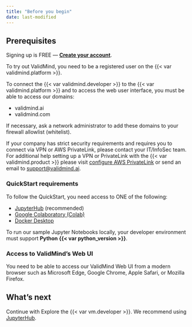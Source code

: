 ```yaml
---
title: "Before you begin"
date: last-modified
---
```


## Prerequisites

::: {.callout title="Need an account for ValidMind? "}
Signing up is FREE — **[Create your account]({{< var url.us1 >}})**.
:::


To try out ValidMind, you need to be a registered user on the {{< var validmind.platform >}}.

To connect the {{< var validmind.developer >}} to the {{< var validmind.platform >}} and to access the web user interface, you must be able to access our domains:

- validmind.ai
- validmind.com

If necessary, ask a network administrator to add these domains to your firewall allowlist (whitelist). 

If your company has strict security requirements and requires you to connect via VPN or AWS PrivateLink, please contact your IT/InfoSec team. For additional help setting up a VPN or PrivateLink with the {{< var validmind.product >}} please visit [configure AWS PrivateLink](configure-aws-privatelink.qmd) or send an email to <support@validmind.ai>.

### QuickStart requirements

To follow the QuickStart, you need access to ONE of the following:

- [JupyterHub](try-with-jupyterhub.qmd) (recommended)
- [Google Colaboratory (Colab)](try-with-colab.qmd)
- [Docker Desktop](quickstart-try-developer-framework-with-docker.qmd)

To run our sample Jupyter Notebooks locally, your developer environment must support **Python {{< var python_version >}}**.

### Access to ValidMind's Web UI

You need to be able to access our ValidMind Web UI from a modern browser such as Microsoft Edge, Google Chrome, Apple Safari, or Mozilla Firefox.

## What's next

Continue with Explore the {{< var vm.developer >}}. We recommend using [JupyterHub](try-with-jupyterhub.qmd). 

